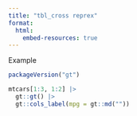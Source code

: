 ```yaml
---
title: "tbl_cross reprex"
format:
  html:
    embed-resources: true
---
```


Example 

```r
packageVersion("gt")

mtcars[1:3, 1:2] |> 
  gt::gt() |> 
  gt::cols_label(mpg = gt::md(""))
```

